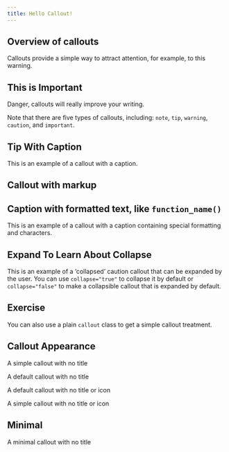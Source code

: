 ```yaml
---
title: Hello Callout!
---
```


## Overview of callouts {#overview}

::: {.callout-warning}
Callouts provide a simple way to attract attention, for example, to this warning.
:::

::: {.callout-important}
## This is Important

Danger, callouts will really improve your writing.
:::

::: {.callout-note}
Note that there are five types of callouts, including: `note`, `tip`, `warning`, `caution`, and `important`.
:::

::: {.callout-tip}
## Tip With Caption

This is an example of a callout with a caption.
:::

## Callout with markup {#markup}

::: {.callout-tip}
## Caption with **formatted** text, like `function_name()`

This is an example of a callout with a caption containing special formatting and characters.
:::

::: {.callout-caution collapse="true"}
## Expand To Learn About Collapse

This is an example of a 'collapsed' caution callout that can be expanded by the user. You can use `collapse="true"` to collapse it by default or `collapse="false"` to make a collapsible callout that is expanded by default.
:::

::: {.callout}
## Exercise

You can also use a plain `callout` class to get a simple callout treatment.
:::

## Callout Appearance {#appearance}

::: {.callout-caution appearance="simple"}
A simple callout with no title
:::

::: {.callout-caution appearance="default"}
A default callout with no title
:::

::: {.callout-caution appearance="default" icon="false"}
A default callout with no title or icon
:::

::: {.callout-caution appearance="simple" icon="false"}
A simple callout with no title or icon
:::

## Minimal

::: {.callout-caution appearance="minimal"}
A minimal callout with no title
:::